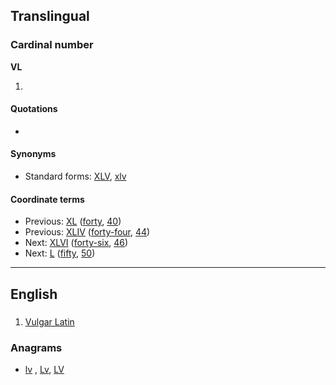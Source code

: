 ==Translingual==

===Cardinal number===
'''VL'''

# {{context|rare|nonstandard|lang=mul}} {{non-gloss definition|The [[Roman numeral]] representing [[forty-five]] ([[45]]).}}

====Quotations====
* {{seeCites}}

====Synonyms====
* Standard forms: [[XLV]], [[xlv]]

====Coordinate terms====
* Previous: [[XL]] ([[forty]], [[40]])
* Previous: [[XLIV]] ([[forty-four]], [[44]])
* Next: [[XLVI]] ([[forty-six]], [[46]])
* Next: [[L]] ([[fifty]], [[50]])

----

==English==

==={{abbreviation-old|en}}===
{{en-abbr}}

# [[Vulgar Latin]]

===Anagrams===
* [[lv#English|lv]] , [[Lv#English|Lv]], [[LV#English|LV]]
